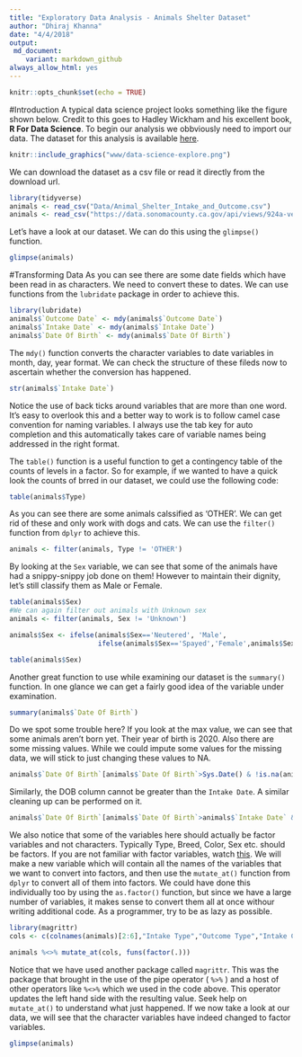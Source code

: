 ```yaml
---
title: "Exploratory Data Analysis - Animals Shelter Dataset"
author: "Dhiraj Khanna"
date: "4/4/2018"
output: 
 md_document:
    variant: markdown_github
always_allow_html: yes
---
```


```r
knitr::opts_chunk$set(echo = TRUE)
```

#Introduction
A typical data science project looks something like the figure shown below. Credit to this goes to Hadley Wickham and his excellent book, **R For Data Science**. To begin our analysis we obbviously need to import our data. The dataset for this analysis is available [here]( https://data.sonomacounty.ca.gov/Government/Animal-Shelter-Intake-and-Outcome/924a-vesw/data).
```r
knitr::include_graphics("www/data-science-explore.png")
```

We can download the dataset as a csv file or read it directly from the download url.

```r
library(tidyverse)
animals <- read_csv("Data/Animal_Shelter_Intake_and_Outcome.csv")
animals <- read_csv("https://data.sonomacounty.ca.gov/api/views/924a-vesw/rows.csv?accessType=DOWNLOAD")
```

Let's have a look at our dataset. We can do this using the `glimpse()` function.
```r
glimpse(animals)
```

#Transforming Data
As you can see there are some date fields which have been read in as characters. We need to convert these to dates. We can use functions from the `lubridate` package in order to achieve this.

```r
library(lubridate)
animals$`Outcome Date` <- mdy(animals$`Outcome Date`)
animals$`Intake Date` <- mdy(animals$`Intake Date`)
animals$`Date Of Birth` <- mdy(animals$`Date Of Birth`)
```

The `mdy()` function converts the character variables to date variables in month, day, year format. We can check the structure of these fileds now to ascertain whether the conversion has happened.
```r
str(animals$`Intake Date`)
```

Notice the use of back ticks around variables that are more than one word. It's easy to overlook this and a better way to work is to follow camel case convention for naming variables. I always use the tab key for auto completion and this automatically takes care of variable names being addressed in the right format.

The `table()` function is a useful function to get a contingency table of the counts of levels in a factor. So for example, if we wanted to have a quick look the counts of brred in our dataset, we could use the following code:
```r
table(animals$Type)
```

As you can see there are some animals calssified as 'OTHER'. We can get rid of these and only work with dogs and cats. We can use the `filter()` function from `dplyr` to achieve this.
```r
animals <- filter(animals, Type != 'OTHER')
```

By looking at the `Sex` variable, we can see that some of the animals have had a snippy-snippy job done on them! However to maintain their dignity, let's still classify them as Male or Female.
```r
table(animals$Sex)
#We can again filter out animals with Unknown sex
animals <- filter(animals, Sex != 'Unknown')

animals$Sex <- ifelse(animals$Sex=='Neutered', 'Male', 
                      ifelse(animals$Sex=='Spayed','Female',animals$Sex))

table(animals$Sex)
```
Another great function to use while examining our dataset is the `summary()` function. In one glance we can get a fairly good idea of the variable under examination.
```r
summary(animals$`Date Of Birth`)
```

Do we spot some trouble here? If you look at the max value, we can see that some animals aren't born yet. Their year of birth is 2020. Also there are some missing values. While we could impute some values for the missing data, we will stick to just changing these values to NA. 
```r
animals$`Date Of Birth`[animals$`Date Of Birth`>Sys.Date() & !is.na(animals$`Date Of Birth`)] <- NA
```
 Similarly, the DOB column cannot be greater than the `Intake Date`. A similar cleaning up can be performed on it.
```r
animals$`Date Of Birth`[animals$`Date Of Birth`>animals$`Intake Date` & !is.na(animals$`Date Of Birth`)] <- NA
```
 

We also notice that some of the variables here should actually be factor variables and not characters. Typically Type, Breed, Color, Sex etc. should be factors. If you are not familiar with factor variables, watch [this](https://www.youtube.com/watch?v=xkRBfy8_2MU). We will make a new variable which will contain all the names of the variables that we want to convert into factors, and then use the `mutate_at()` function from `dplyr` to convert all of them into factors. We could have done this individually too by using the `as.factor()` function, but since we have a large number of variables, it makes sense to convert them all at once withour writing additional code. As a programmer, try to be as lazy as possible.
```r
library(magrittr)
cols <- c(colnames(animals)[2:6],"Intake Type","Outcome Type","Intake Condition","Outcome Condition")

animals %<>% mutate_at(cols, funs(factor(.)))
```

Notice that we have used another package called `magrittr`. This was the package that brought in the use of the pipe operator ( `%>%` ) and a host of other operators like `%<>%` which we used in the code above. This operator updates the left hand side with the resulting value. Seek help on `mutate_at()` to understand what just happened. If we now take a look at our data, we will see that the character variables have indeed changed to factor variables.
```r
glimpse(animals)
```